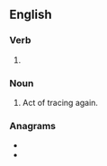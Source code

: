 ==English==

===Verb===
{{head|en|present participle}}

# {{present participle of|retrace|lang=en|nocat=1}}

===Noun===
{{en-noun}}

# Act of tracing again.

===Anagrams===
* {{l|en|cratering}}
* {{l|en|terracing}}